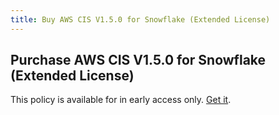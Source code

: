 ```yaml
---
title: Buy AWS CIS V1.5.0 for Snowflake (Extended License)
---
```


## Purchase AWS CIS V1.5.0 for Snowflake (Extended License)

This policy is available for in early access only. [Get it](/contact-policies).
